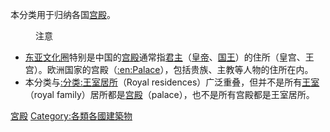 本分类用于归纳各国[[宫殿|宫殿]]。
:注意
*[[漢字文化圈|东亚文化圈]]特别是中国的[[宫殿|宫殿]]通常指[[君主|君主]]（[[皇帝|皇帝]]、[[国王|国王]]）的住所（皇宫、王宫）。欧洲国家的宫殿（[[:en:Palace|:en:Palace]]），包括贵族、主教等人物的住所在内。
*本分类与[[:分类:王室居所|:分类:王室居所]]（Royal residences）广泛重叠，但并不是所有[[王室|王室]]（royal family）居所都是[[宫殿|宫殿]]（palace），也不是所有宫殿都是王室居所。

{{Commonscat|Palaces by country}}
{{Categories by country|nocat}}

[[Category:宮殿|]]
[[Category:各類各國建築物|Category:各類各國建築物]]